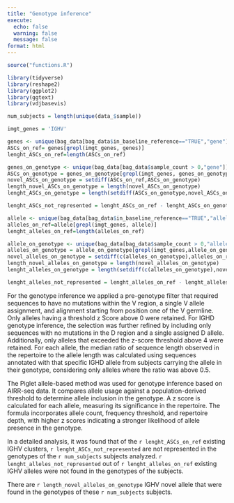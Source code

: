 ```yaml
---
title: "Genotype inference"
execute:
  echo: false
  warning: false
  message: false
format: html
---
```


```r
source("functions.R")
```

```r
library(tidyverse)
library(reshape2)
library(ggplot2)
library(ggtext)
library(vdjbasevis)
```

```r
num_subjects = length(unique(data_$sample))

```

```r

imgt_genes = 'IGHV'

genes <- unique(bag_data[bag_data$in_baseline_reference=="TRUE","gene"])
ASCs_on_ref= genes[grepl(imgt_genes, genes)]
lenght_ASCs_on_ref=length(ASCs_on_ref)

genes_on_genotype <- unique(bag_data[bag_data$sample_count > 0,"gene"])
ASCs_on_genotype = genes_on_genotype[grepl(imgt_genes, genes_on_genotype)]
novel_ASCs_on_genotype = setdiff(ASCs_on_ref,ASCs_on_genotype)
length_novel_ASCs_on_genotype = length(novel_ASCs_on_genotype)
lenght_ASCs_on_genotype = length(setdiff(ASCs_on_genotype,novel_ASCs_on_genotype) )

lenght_ASCs_not_represented = lenght_ASCs_on_ref - lenght_ASCs_on_genotype

allele <- unique(bag_data[bag_data$in_baseline_reference=="TRUE","allele"])
alleles_on_ref=allele[grepl(imgt_genes, allele)]
lenght_alleles_on_ref=length(alleles_on_ref)

allele_on_genotype <- unique(bag_data[bag_data$sample_count > 0,"allele"])
alleles_on_genotype = allele_on_genotype[grepl(imgt_genes,allele_on_genotype)]
novel_alleles_on_genotype = setdiff(c(alleles_on_genotype),alleles_on_ref)
length_novel_alleles_on_genotype = length(novel_alleles_on_genotype)
lenght_alleles_on_genotype = length(setdiff(c(alleles_on_genotype),novel_alleles_on_genotype) )

lenght_alleles_not_represented = lenght_alleles_on_ref - lenght_alleles_on_genotype
```

For the genotype inference we applied a pre-genotype filter that required sequences to have no mutations within the V region, a single V allele assignment, and alignment starting from position one of the V germline. Only alleles having a threshold z Score above 0 were retained. For IGHD genotype inference, the selection was further refined by including only sequences with no mutations in the D region and a single assigned D allele. Additionally, only alleles that exceeded the z-score threshold above 4 were retained. For each allele, the median ratio of sequence length observed in the repertoire to the allele length was calculated using sequences annotated with that specific IGHD allele from subjects carrying the allele in their genotype, considering only alleles where the ratio was above 0.5.

The Piglet allele-based method was used for genotype inference based on AIRR-seq data. It compares allele usage against a population-derived threshold to determine allele inclusion in the genotype. A z score is calculated for each allele, measuring its significance in the repertoire. The formula incorporates allele count, frequency threshold, and repertoire depth, with higher z scores indicating a stronger likelihood of allele presence in the genotype.

In a detailed analysis, it was found that of the `r lenght_ASCs_on_ref` existing IGHV clusters, `r lenght_ASCs_not_represented` are not represented in the genotypes of the `r num_subjects` subjects analyzed. `r lenght_alleles_not_represented` out of `r lenght_alleles_on_ref` existing IGHV alleles were not found in the genotypes of the subjects.

There are `r length_novel_alleles_on_genotype` IGHV novel allele that were found in the genotypes of these `r num_subjects` subjects.